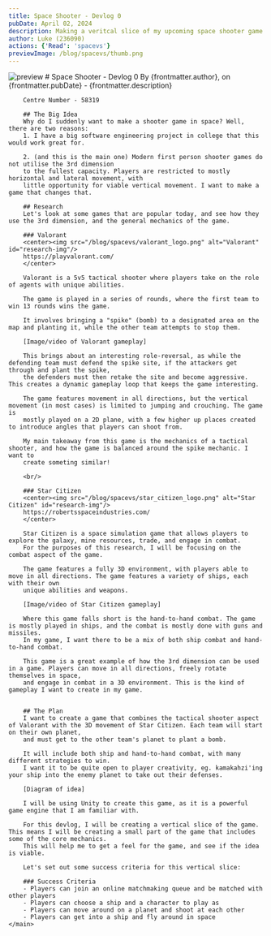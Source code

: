 ```yaml
---
title: Space Shooter - Devlog 0
pubDate: April 02, 2024
description: Making a veritcal slice of my upcoming space shooter game.
author: Luke (236090)
actions: {'Read': 'spacevs'}
previewImage: /blog/spacevs/thumb.png
---
```




<Layout title={frontmatter.title} socialPreview={frontmatter.previewImage} socialDescription={frontmatter.description}>
    <main>
        <Navbar />
        <img src={frontmatter.previewImage} alt="preview" id="preview"/>
        # Space Shooter - Devlog 0
        By {frontmatter.author}, on {frontmatter.pubDate} - {frontmatter.description}
        
        Centre Number - 58319

        ## The Big Idea
        Why do I suddenly want to make a shooter game in space? Well, there are two reasons:
        1. I have a big software engineering project in college that this would work great for.

        2. (and this is the main one) Modern first person shooter games do not utilise the 3rd dimension
        to the fullest capacity. Players are restricted to mostly horizontal and lateral movement, with
        little opportunity for viable vertical movement. I want to make a game that changes that.

        ## Research
        Let's look at some games that are popular today, and see how they use the 3rd dimension, and the general mechanics of the game.

        ### Valorant
        <center><img src="/blog/spacevs/valorant_logo.png" alt="Valorant" id="research-img"/>
        https://playvalorant.com/
        </center>

        Valorant is a 5v5 tactical shooter where players take on the role of agents with unique abilities.

        The game is played in a series of rounds, where the first team to win 13 rounds wins the game.

        It involves bringing a "spike" (bomb) to a designated area on the map and planting it, while the other team attempts to stop them.

        [Image/video of Valorant gameplay]

        This brings about an interesting role-reversal, as while the defending team must defend the spike site, if the attackers get through and plant the spike,
        the defenders must then retake the site and become aggressive. This creates a dynamic gameplay loop that keeps the game interesting.

        The game features movement in all directions, but the vertical movement (in most cases) is limited to jumping and crouching. The game is 
        mostly played on a 2D plane, with a few higher up places created to introduce angles that players can shoot from.

        My main takeaway from this game is the mechanics of a tactical shooter, and how the game is balanced around the spike mechanic. I want to
        create someting similar!

        <br/>

        ### Star Citizen
        <center><img src="/blog/spacevs/star_citizen_logo.png" alt="Star Citizen" id="research-img"/>
        https://robertsspaceindustries.com/
        </center>

        Star Citizen is a space simulation game that allows players to explore the galaxy, mine resources, trade, and engage in combat.
        For the purposes of this research, I will be focusing on the combat aspect of the game.

        The game features a fully 3D environment, with players able to move in all directions. The game features a variety of ships, each with their own
        unique abilities and weapons.

        [Image/video of Star Citizen gameplay]

        Where this game falls short is the hand-to-hand combat. The game is mostly played in ships, and the combat is mostly done with guns and missiles.
        In my game, I want there to be a mix of both ship combat and hand-to-hand combat.

        This game is a great example of how the 3rd dimension can be used in a game. Players can move in all directions, freely rotate themselves in space,
        and engage in combat in a 3D environment. This is the kind of gameplay I want to create in my game.
        

        ## The Plan
        I want to create a game that combines the tactical shooter aspect of Valorant with the 3D movement of Star Citizen. Each team will start on their own planet,
        and must get to the other team's planet to plant a bomb.

        It will include both ship and hand-to-hand combat, with many different strategies to win.
        I want it to be quite open to player creativity, eg. kamakahzi'ing your ship into the enemy planet to take out their defenses.

        [Diagram of idea]

        I will be using Unity to create this game, as it is a powerful game engine that I am familiar with.

        For this devlog, I will be creating a vertical slice of the game. This means I will be creating a small part of the game that includes some of the core mechanics.
        This will help me to get a feel for the game, and see if the idea is viable.

        Let's set out some success criteria for this vertical slice:

        ### Success Criteria
        - Players can join an online matchmaking queue and be matched with other players
        - Players can choose a ship and a character to play as
        - Players can move around on a planet and shoot at each other
        - Players can get into a ship and fly around in space
    </main>
</Layout>